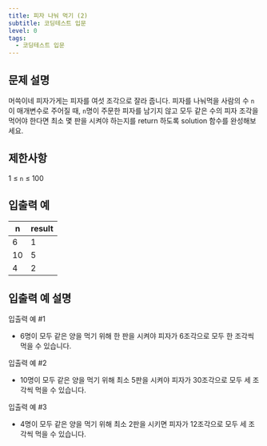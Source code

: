 ```yaml
---
title: 피자 나눠 먹기 (2)
subtitle: 코딩테스트 입문
level: 0
tags:
  - 코딩테스트 입문
---
```


## 문제 설명

머쓱이네 피자가게는 피자를 여섯 조각으로 잘라 줍니다. 피자를 나눠먹을 사람의 수 `n`이 매개변수로 주어질 때, `n`명이 주문한 피자를 남기지 않고 모두 같은 수의 피자 조각을 먹어야 한다면 최소 몇 판을 시켜야 하는지를 return 하도록 solution 함수를 완성해보세요.

## 제한사항

1 ≤ `n` ≤ 100

## 입출력 예

| n   | result |
| --- | ------ |
| 6   | 1      |
| 10  | 5      |
| 4   | 2      |

## 입출력 예 설명

입출력 예 #1

- 6명이 모두 같은 양을 먹기 위해 한 판을 시켜야 피자가 6조각으로 모두 한 조각씩 먹을 수 있습니다.

입출력 예 #2

- 10명이 모두 같은 양을 먹기 위해 최소 5판을 시켜야 피자가 30조각으로 모두 세 조각씩 먹을 수 있습니다.

입출력 예 #3

- 4명이 모두 같은 양을 먹기 위해 최소 2판을 시키면 피자가 12조각으로 모두 세 조각씩 먹을 수 있습니다.
